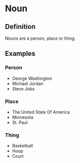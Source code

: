 # Noun

## Definition

Nouns are a person, place or thing.

## Examples

### Person
- George Washington
- Michael Jordan
- Steve Jobs

### Place

- The United State Of America
- Minnesota
- St. Paul

### Thing
- Basketball
- Hoop
- Court

